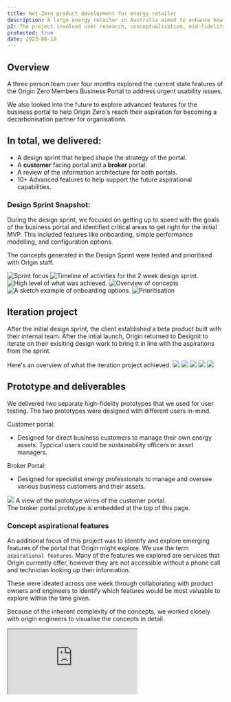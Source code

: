 ```yaml
---
title: Net-Zero product development for energy retailer 
description: A large energy retailer in Australia aimed to enhance how business customers engage with their energy services. They also sought to be recognized as a better partner in the mission to achieve Net Zero emissions.
p2: The project involved user research, conceptualisation, mid-fidelity and high fidelity prototyping, workshops, design sprints, user testing, and more.
protected: true 
date: 2023-06-10
---
```

<Collaborators people="Cimara Carneiro, Julia Leong "/>


<FigmaProtoFrame className="from-orange-300 to-red-500" src="https://www.figma.com/embed?embed_host=share&url=https%3A%2F%2Fwww.figma.com%2Fproto%2FHteqyIB2BDOIJw3r3ta1cp%2F%255BBroker%255D-Origin-Zero---MBA-2.0-Portal-Design-file%3Fpage-id%3D202%253A37995%26node-id%3D223-40495%26node-type%3DFRAME%26viewport%3D646%252C1292%252C0.1%26t%3DPF7t6n4Ar0aPto8k-1%26scaling%3Dscale-down%26content-scaling%3Dfixed%26starting-point-node-id%3D223%253A40495%26show-proto-sidebar%3D1" />


## Overview

A three person team over four months explored the current state features of the Origin Zero Members Business Portal to address urgent usability issues.

We also looked into the future to explore advanced features for the business portal to help Origin Zero's reach their aspiration for becoming a decarbonisation partner for organisations.

## In total, we delivered:
- A design sprint that helped shape the strategy of the portal.
- A **customer** facing portal and a **broker** portal.
- A review of the information architecture for both portals.
- 10+ Advanced features to help support the future aspirational capabilities.


### Design Sprint Snapshot:

During the design sprint, we focused on getting up to speed with the goals of the business portal and identified critical areas to get right for the initial MVP. This included features like onboarding, simple performance modelling, and configuration options.

The concepts generated in the Design Sprint were tested and prioritised with Origin staff.

<MDXCarousel>
<Img type="slides" alt="Sprint focus" src="/projects/origin-mbp/sprint/Designit_MBA_2.0_Sprint_Report_Page_05.png"/>
<Img type="slides" alt="Timeline of activities for the 2 week design sprint." src="/projects/origin-mbp/sprint/Designit_MBA_2.0_Sprint_Report_Page_08.png"/>
<Img type="slides" alt="High level of what was achieved." src="/projects/origin-mbp/sprint/Designit_MBA_2.0_Sprint_Report_Page_09.png"/>
<Img type="slides" alt="Overview of concepts" src="/projects/origin-mbp/sprint/Designit_MBA_2.0_Sprint_Report_Page_11.png"/>
<Img type="slides" alt="A sketch example of onboarding options." src="/projects/origin-mbp/sprint/Designit_MBA_2.0_Sprint_Report_Page_14.png"/>
<Img type="slides" alt="Prioritisation" src="/projects/origin-mbp/sprint/ds-prioritisation.png"/>

</MDXCarousel>

## Iteration project
After the initial design sprint, the client established a beta product built with their internal team. After the intial launch, Origin returned to Designit to iterate on their exisiting design work to bring it in line with the aspirations from the sprint.

Here's an overview of what the iteration project achieved.
<MDXCarousel>
<Img src="/projects/origin-mbp/Front-cover.png" type="slides" />
<Img src="/projects/origin-mbp/Intro.png" type="slides"/>
<Img src="/projects/origin-mbp/Challenge.png" type="slides"/>
<Img src="/projects/origin-mbp/Approach.png" type="slides"/>
<Img src="/projects/origin-mbp/Impact.png" type="slides"/>
</MDXCarousel>


## Prototype and deliverables

We delivered two separate high-fidelity prototypes that we used for user testing. The two prototypes were designed with different users in-mind. 

Customer portal:
- Designed for direct business customers to manage their own energy assets. Typcical users could be sustainability officers or asset managers.

Broker Portal:
- Designed for specialist energy professionals to manage and oversee various business customers and their assets.

<Img className="bg-none border-none max-w-4xl lg:p-0" src="/projects/origin-mbp/originzerofigma.png"/>
<Caption>A view of the prototype wires of the customer portal. <br/> The broker portal prototype is embedded at the top of this page.</Caption>

### Concept aspirational features

An additional focus of this project was to identify and explore emerging features of the portal that Origin might explore. We use the term `aspirational features`. Many of the features we explored are services that Origin currently offer, however they are not accessible without a phone call and technician looking up their information. 

These were ideated across one week through collaborating with product owners and engineers to identify which features would be most valuable to explore within the time given.

Because of the inherent complexity of the concepts, we worked closely with origin engineers to visualise the concepts in detail.

<MDXCarousel>

<div>
    <div className=" w-full max-w-5xl mx-auto rounded-[8px] border border-zinc-300 bg-zinc-300 p-[4px] shadow-md *:rounded-[4px] dark:bg-white dark:bg-opacity-50 md:rounded-[12px] md:border-white md:bg-white md:bg-opacity-50 md:p-[8px] md:*:rounded-[6px]">
    <iframe
    className="relative aspect-[3/2] w-full overflow-clip bg-white"
    style={{
          zoom: 0.66,
        }}
    src="https://miro.com/app/board/uXjVMUdHQcc=/?share_link_id=786751297665"/>
    
      </div>
      <Caption>We conducted a workshop with stakeholders to share and prioritise the aspirational concepts.</Caption>
</div>

<div>
    <div className=" w-full max-w-5xl mx-auto rounded-[8px] border border-zinc-300 bg-zinc-300 p-[4px] shadow-md *:rounded-[4px] dark:bg-white dark:bg-opacity-50 md:rounded-[12px] md:border-white md:bg-white md:bg-opacity-50 md:p-[8px] md:*:rounded-[6px]">
    <iframe
    className="relative aspect-[3/2] w-full overflow-clip bg-white"
    style={{
          zoom: 0.66,
        }}
    src="https://embed.figma.com/design/lMP0N0ccmMFHejQKESZ1eb/Origin-Zero-x-Designit_-MBA-2.0-Redesign_-Advanced-Features-Exploration?node-id=26-46&embed-host=share"/>
    
      </div>
      <Caption>Figma file containing the 10 aspirational features.</Caption>
</div>
<Img alt="An example aspiration feature concept" src="/projects/origin-mbp/network-tarrif-optimisation.png"/>



</MDXCarousel>
{/*  */}


## Project playback

I created several playback reels to share the work and research findings with Origin Zero's stakeholders, and an additional video to playback with the Designit internally.

To access the videos below, use the password: `DmtrR?tmr@z3FMXt`
<MDXCarousel>
{/* Customer */}
<iframe className="max-w-5xl mt-4 aspect-[1920/1080] mx-auto w-full rounded-lg" src="https://player.vimeo.com/video/832445151?badge=0&amp;autopause=0&amp;player_id=0&amp;app_id=58479" frameborder="0" allow="autoplay; fullscreen; picture-in-picture; clipboard-write" title="Designit x Origin Zero: Customer Experience Snapshot" />
{/* Broker */}
<iframe className="max-w-5xl mt-4 aspect-[1920/1080] mx-auto w-full rounded-lg" src="https://player.vimeo.com/video/832444772?badge=0&amp;autopause=0&amp;player_id=0&amp;app_id=58479" frameborder="0" allow="autoplay; fullscreen; picture-in-picture; clipboard-write" title="Designit x Origin Zero: Broker Experience Snapshot" />
{/* Future Concepts */}
<iframe className="max-w-5xl mt-4 aspect-[1920/1080] mx-auto w-full  rounded-lg" src="https://player.vimeo.com/video/832445137?badge=0&amp;autopause=0&amp;player_id=0&amp;app_id=58479" frameborder="0" allow="autoplay; fullscreen; picture-in-picture; clipboard-write" title="Designit x Origin Zero: Concept Testing Highlights" />
{/* Global playback */}
<iframe className="max-w-5xl mt-4 aspect-[1920/1080] mx-auto w-full  rounded-lg" src="https://player.vimeo.com/video/916520968?h=f5f23cc6d5&amp;badge=0&amp;autopause=0&amp;player_id=0&amp;app_id=58479" frameborder="0" allow="autoplay; fullscreen; picture-in-picture; clipboard-write" title="[Internal] Designit Australia - Origin Zero Global Case Study" />
</MDXCarousel>


<script src="https://player.vimeo.com/api/player.js"></script>


## Learnings
Each of our team members were new to the space of Sustainaiblity and energy, so there was a learning curve when trying to understand and design for concepts such as [Network Tarrif Optiimisation](https://shellenergy.com.au/energy-insights/network-tariff-optimisation-savings/), [EV Fleet Management](https://www.originzero.com.au/energy-solutions/360-ev-e-mobility/), and [Power Factor Correction](https://arc.net/l/quote/jezhtbat). 

Many of these concepts didn't have a pre-existing design pattern that we could leverage as precedents, so coming up with what might be suitable to display and communicate something like power factor was an exciting challenge. 

We leveraged a few precedents from finance product design to communicate realtime changes.

## Acknowledgements

Big thanks to Scott and Jake from Origin for their close collaboration on this project and the Designit team for your work along the journey.